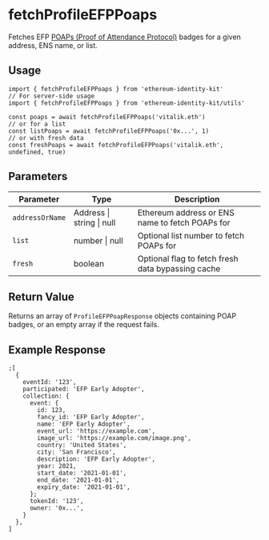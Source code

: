 
# fetchProfileEFPPoaps

Fetches EFP [POAPs (Proof of Attendance Protocol)](https://poap.xyz/) badges for a given address, ENS name, or list.

## Usage

```tsx
import { fetchProfileEFPPoaps } from 'ethereum-identity-kit'
// For server-side usage
import { fetchProfileEFPPoaps } from 'ethereum-identity-kit/utils'

const poaps = await fetchProfileEFPPoaps('vitalik.eth')
// or for a list
const listPoaps = await fetchProfileEFPPoaps('0x...', 1)
// or with fresh data
const freshPoaps = await fetchProfileEFPPoaps('vitalik.eth', undefined, true)
```

## Parameters

| Parameter       | Type                      | Description                                       |
| --------------- | ------------------------- | ------------------------------------------------- |
| `addressOrName` | Address \| string \| null | Ethereum address or ENS name to fetch POAPs for   |
| `list`          | number \| null            | Optional list number to fetch POAPs for           |
| `fresh`         | boolean                   | Optional flag to fetch fresh data bypassing cache |

## Return Value

Returns an array of `ProfileEFPPoapResponse` objects containing POAP badges, or an empty array if the request fails.

## Example Response

```tsx
;[
  {
    eventId: '123',
    participated: 'EFP Early Adopter',
    collection: {
      event: {
        id: 123,
        fancy_id: 'EFP Early Adopter',
        name: 'EFP Early Adopter',
        event_url: 'https://example.com',
        image_url: 'https://example.com/image.png',
        country: 'United States',
        city: 'San Francisco',
        description: 'EFP Early Adopter',
        year: 2021,
        start_date: '2021-01-01',
        end_date: '2021-01-01',
        expiry_date: '2021-01-01',
      };
      tokenId: '123',
      owner: '0x...',
    }
  },
]
```
